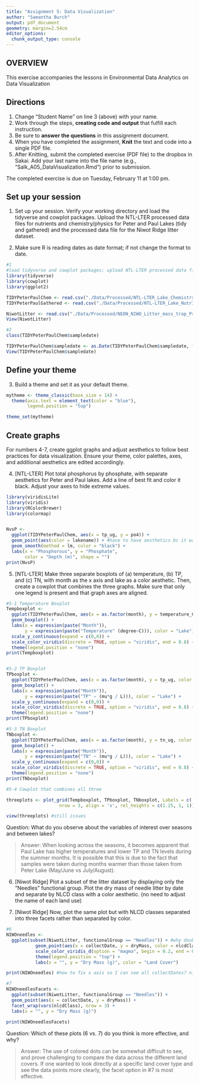 ```yaml
---
title: "Assignment 5: Data Visualization"
author: "Samantha Burch"
output: pdf_document
geometry: margin=2.54cm
editor_options: 
  chunk_output_type: console
---
```


## OVERVIEW

This exercise accompanies the lessons in Environmental Data Analytics on Data Visualization 

## Directions
1. Change "Student Name" on line 3 (above) with your name.
3. Work through the steps, **creating code and output** that fulfill each instruction.
4. Be sure to **answer the questions** in this assignment document.
6. When you have completed the assignment, **Knit** the text and code into a single PDF file.
8. After Knitting, submit the completed exercise (PDF file) to the dropbox in Sakai. Add your last name into the file name (e.g., "Salk_A05_DataVisualization.Rmd") prior to submission.

The completed exercise is due on Tuesday, February 11 at 1:00 pm.



## Set up your session 
1. Set up your session. Verify your working directory and load the tidyverse and cowplot packages. Upload the NTL-LTER processed data files for nutrients and chemistry/physics for Peter and Paul Lakes (tidy and gathered) and the processed data file for the Niwot Ridge litter dataset. 

2. Make sure R is reading dates as date format; if not change the format to date.

```r
#1
#load tidyverse and cowplot packages; upload NTL-LTER processed data files (Peter and Paul) and processed data file for Niwot
library(tidyverse)
library(cowplot)
library(ggplot2)

TIDYPeterPaulChem <- read.csv("./Data/Processed/NTL-LTER_Lake_Chemistry_Nutrients_PeterPaul_Processed.csv")
TIDYPeterPaulGathered <- read.csv("./Data/Processed/NTL-LTER_Lake_Nutrients_PeterPaulGathered_Processed.csv")

NiwotLitter <- read.csv("./Data/Processed/NEON_NIWO_Litter_mass_trap_Processed.csv")
View(NiwotLitter)

#2
class(TIDYPeterPaulChem$sampledate)

TIDYPeterPaulChem$sampledate <- as.Date(TIDYPeterPaulChem$sampledate, format = "%Y-%m-%d")
View(TIDYPeterPaulChem$sampledate)


```
## Define your theme
3. Build a theme and set it as your default theme.

```r

mytheme <- theme_classic(base_size = 14) +
  theme(axis.text = element_text(color = "blue"), 
        legend.position = "top")

theme_set(mytheme)
```

## Create graphs
For numbers 4-7, create ggplot graphs and adjust aesthetics to follow best practices for data visualization. Ensure your theme, color palettes, axes, and additional aesthetics are edited accordingly.

4. [NTL-LTER] Plot total phosphorus by phosphate, with separate aesthetics for Peter and Paul lakes. Add a line of best fit and color it black. Adjust your axes to hide extreme values.

```r
library(viridisLite)
library(viridis)
library(RColorBrewer)
library(colormap)


NvsP <-
  ggplot(TIDYPeterPaulChem, aes(x = tp_ug, y = po4)) +
  geom_point(aes(color = lakename)) + #have to have aesthetics bc it was looking for a color named lakename, which wouldn't work but works with aesthetic
  geom_smooth(method = lm, color = "black") +
  labs(x = "Phosphorous", y = "Phosphate",
       color = "Depth (m)", shape = "")
print(NvsP)

```


5. [NTL-LTER] Make three separate boxplots of (a) temperature, (b) TP, and (c) TN, with month as the x axis and lake as a color aesthetic. Then, create a cowplot that combines the three graphs. Make sure that only one legend is present and that graph axes are aligned.

```r

#5-1 Temperature Boxplot
Tempboxplot <-
  ggplot(TIDYPeterPaulChem, aes(x = as.factor(month), y = temperature_C, color = lakename)) +
  geom_boxplot() +
  labs(x = expression(paste("Month")),
       y = expression(paste("Temperature" (degree~C))), color = "Lake") + 
  scale_y_continuous(expand = c(0,0)) +
  scale_color_viridis(discrete = TRUE, option = "viridis", end = 0.8) +
  theme(legend.position = "none") 
print(Tempboxplot)


#5-2 TP Boxplot
TPboxplot <-
  ggplot(TIDYPeterPaulChem, aes(x = as.factor(month), y = tp_ug, color = lakename)) +
  geom_boxplot() +
  labs(x = expression(paste("Month")),
       y = expression(paste("TP" ~ (mu*g / L))), color = "Lake") + 
  scale_y_continuous(expand = c(0,0)) +
  scale_color_viridis(discrete = TRUE, option = "viridis", end = 0.8) +
  theme(legend.position = "none") 
print(TPboxplot)

#5-3 TN Boxplot
TNboxplot <-
  ggplot(TIDYPeterPaulChem, aes(x = as.factor(month), y = tn_ug, color = lakename)) +
  geom_boxplot() +
  labs(x = expression(paste("Month")),
       y = expression(paste("TN" ~ (mu*g / L))), color = "Lake") + 
  scale_y_continuous(expand = c(0,0)) +
  scale_color_viridis(discrete = TRUE, option = "viridis", end = 0.8) +
  theme(legend.position = "none")
print(TNboxplot)

#5-4 Cowplot that combines all three

threeplots <- plot_grid(Tempboxplot, TPboxplot, TNboxplot, Labels = c('Temp', 'TP', 'TN'),
                    nrow = 3, align = 'v', rel_heights = c(1.25, 1, 1))

view(threeplots) #still issues
```

Question: What do you observe about the variables of interest over seasons and between lakes? 

> Answer: When looking across the seasons, it becomes apparent that Paul Lake has higher temperatures and lower TP and TN levels during the summer months. It is possible that this is due to the fact that samples were taken during months warmer than those taken from Peter Lake (May/June vs July/August).

6. [Niwot Ridge] Plot a subset of the litter dataset by displaying only the "Needles" functional group. Plot the dry mass of needle litter by date and separate by NLCD class with a color aesthetic. (no need to adjust the name of each land use)

7. [Niwot Ridge] Now, plot the same plot but with NLCD classes separated into three facets rather than separated by color. 

```r

#6
NIWOneedles <- 
  ggplot(subset(NiwotLitter, functionalGroup == "Needles")) + #why double equal signs?
           geom_point(aes(x = collectDate, y = dryMass, color = nlcdClass)) +
           scale_color_viridis_d(option = "magma", begin = 0.2, end = 0.8) +
           theme(legend.position = "top") +
           labs(x = "", y = "Dry Mass (g)", color = "Land Cover")

print(NIWOneedles) #how to fix x axis so I can see all collectDates? niwo needles not found

#7
NIWOneedlesFacets <- 
  ggplot(subset(NiwotLitter, functionalGroup == "Needles")) +
  geom_point(aes(x = collectDate, y = dryMass)) +
  facet_wrap(vars(nlcdClass), nrow = 3) +
  labs(x = "", y = "Dry Mass (g)")
  
print(NIWOneedlesFacets) 

```

Question: Which of these plots (6 vs. 7) do you think is more effective, and why? 

> Answer: The use of colored dots can be somewhat difficult to see, and prove challenging to compare the data across the different land covers. If one wanted to look directly at a specific land cover type and see the data points more clearly, the facet option in #7 is most effective.